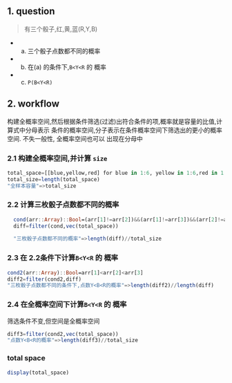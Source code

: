 ## 1. question 
 >有三个骰子,红,黄,蓝(R,Y,B)

   - (a) 三个骰子点数都不同的概率
   - (b) 在(a) 的条件下,`B<Y<R` 的 概率
   - (c) `P(B<Y<R)`

## 2. workflow 
::: {.callout-note}
构建全概率空间,然后根据条件筛选(过滤)出符合条件的项,概率就是容量的比值,计算式中分母表示
条件的概率空间,分子表示在条件概率空间下筛选出的更小的概率空间. 不失一般性, 全概率空间也可以
出现在分母中
:::
### 2.1  构建全概率空间,并计算 `size`
```julia
total_space=[[blue,yellow,red] for blue in 1:6, yellow in 1:6,red in 1:6]
total_size=length(total_space)
"全样本容量"=>total_size
```

### 2.2 计算三枚骰子点数都不同的概率
```julia
  cond(arr::Array)::Bool=(arr[1]!=arr[2])&&(arr[1]!=arr[3])&&(arr[2]!=arr[3])
  diff=filter(cond,vec(total_space))
  
  "三枚骰子点数都不同的概率"=>length(diff)//total_size
```

### 2.3 在 2.2条件下计算`B<Y<R` 的 概率
```julia
cond2(arr::Array)::Bool=arr[1]<arr[2]<arr[3]
diff2=filter(cond2,diff)
"三枚骰子点数都不同的条件下,点数Y<B<R的概率"=>length(diff2)//length(diff)
```

### 2.4  在全概率空间下计算`B<Y<R` 的 概率
筛选条件不变,但空间是全概率空间
```julia
diff3=filter(cond2,vec(total_space))
"点数Y<B<R的概率"=>length(diff3)//total_size
```
### total space
```julia
display(total_space)
```